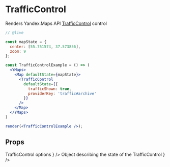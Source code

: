 


# TrafficControl

Renders Yandex.Maps API [TrafficControl][control] control

```jsx
// @live

const mapState = {
  center: [55.751574, 37.573856],
  zoom: 9
};

const TrafficControlExample = () => (
  <YMaps>
    <Map defaultState={mapState}>
      <TrafficControl 
        defaultState={{ 
          trafficShown: true,
          providerKey: 'traffic#archive'
        }}
      />
    </Map>
  </YMaps>
)

render(<TrafficControlExample />);
```

## Props

<Props>
  <PropItem
    name="defaultOptions"
    secondaryName="options"
    type="Object"
    description={
      <Link
        href="https://tech.yandex.com/maps/doc/jsapi/2.1/ref/reference/control.TrafficControl-docpage/#control.TrafficControl__param-parameters.options"
      >
        TrafficControl options
      </Link>
    }
  />
  <PropItem
    name="defaultState"
    secondaryName="state"
    type="Object"
    description={
      <Link
        href="https://tech.yandex.com/maps/doc/jsapi/2.1/ref/reference/control.TrafficControl-docpage/#control.TrafficControl__param-parameters.state"
      >
        Object describing the state of the TrafficControl
      </Link>
    }
  />
  <CommonProps componentName="TrafficControl" />
</Props>

<Events 
  componentName="TrafficControl"
  url="https://tech.yandex.com/maps/doc/jsapi/2.1/ref/reference/control.TrafficControl-docpage/#control.TrafficControl__events-summary"
/>

[control]: https://tech.yandex.com/maps/doc/jsapi/2.1/ref/reference/control.TrafficControl-docpage/
